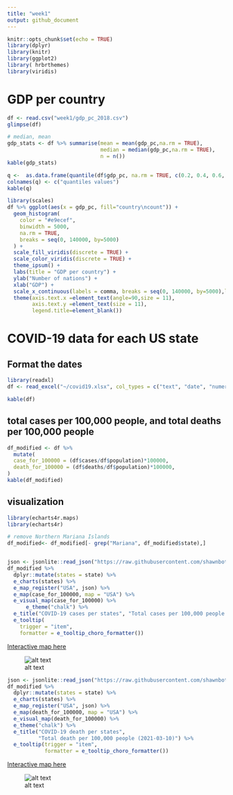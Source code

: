 ```yaml
---
title: "week1"
output: github_document
---
```


```r
knitr::opts_chunk$set(echo = TRUE)
library(dplyr)
library(knitr)
library(ggplot2)
library( hrbrthemes)
library(viridis)
```

# GDP per country

```r
df <- read.csv("week1/gdp_pc_2018.csv")
glimpse(df)

```


```r
# median, mean
gdp_stats <- df %>% summarise(mean = mean(gdp_pc,na.rm = TRUE), 
                              median = median(gdp_pc,na.rm = TRUE), 
                              n = n())
kable(gdp_stats)
```

```r

q <-  as.data.frame(quantile(df$gdp_pc, na.rm = TRUE, c(0.2, 0.4, 0.6, 0.8)))
colnames(q) <- c("quantiles values")
kable(q)
```

```r
library(scales)
df %>% ggplot(aes(x = gdp_pc, fill="country\ncount")) +
  geom_histogram(
    color = "#e9ecef",
    binwidth = 5000,
    na.rm = TRUE,
    breaks = seq(0, 140000, by=5000)
  ) +
  scale_fill_viridis(discrete = TRUE) +
  scale_color_viridis(discrete = TRUE) +
  theme_ipsum() +
  labs(title = "GDP per country") +
  ylab("Number of nations") +
  xlab("GDP") +
  scale_x_continuous(labels = comma, breaks = seq(0, 140000, by=5000),limits = c(0,140000)) +
  theme(axis.text.x =element_text(angle=90,size = 11),
        axis.text.y =element_text(size = 11),
        legend.title=element_blank()) 
```

# COVID-19 data for each US state 

## Format the dates

```r
library(readxl)
df <- read_excel("~/covid19.xlsx", col_types = c("text", "date", "numeric", "numeric", "numeric", "numeric", "text", "numeric", "numeric"))

kable(df)
```

## total cases per 100,000 people, and total deaths per 100,000 people

```r
df_modified <- df %>% 
  mutate(
  case_for_100000 = (df$cases/df$population)*100000,
  death_for_100000 = (df$deaths/df$population)*100000,
)
kable(df_modified)

```

## visualization

```r
library(echarts4r.maps)
library(echarts4r)

# remove Northern Mariana Islands
df_modified<- df_modified[- grep("Mariana", df_modified$state),]


json <- jsonlite::read_json("https://raw.githubusercontent.com/shawnbot/topogram/master/data/us-states.geojson")
df_modified %>%
  dplyr::mutate(states = state) %>%
  e_charts(states) %>%
  e_map_register("USA", json) %>%
  e_map(case_for_100000, map = "USA") %>% 
  e_visual_map(case_for_100000) %>%
      e_theme("chalk") %>%
  e_title("COVID-19 cases per states", "Total cases per 100,000 people (2021-03-10)") %>%
  e_tooltip(
    trigger = "item",
    formatter = e_tooltip_choro_formatter()) 
```

<a id="raw-url" href="https://github.com/vincentmanz/Data-Visualization-For-Storytellers/blob/master/week1/figures/cases.html">Interactive map here</a>

![alt text](https://github.com/vincentmanz/Data-Visualization-For-Storytellers/blob/master/week1/figures/cases.png "cases")


```r

json <- jsonlite::read_json("https://raw.githubusercontent.com/shawnbot/topogram/master/data/us-states.geojson")
df_modified %>%
  dplyr::mutate(states = state) %>%
  e_charts(states) %>%
  e_map_register("USA", json) %>%
  e_map(death_for_100000, map = "USA") %>%
  e_visual_map(death_for_100000) %>%
  e_theme("chalk") %>%
  e_title("COVID-19 death per states",
          "Total death per 100,000 people (2021-03-10)") %>%
  e_tooltip(trigger = "item",
            formatter = e_tooltip_choro_formatter()) 
```

<a id="raw-url" href="https://github.com/vincentmanz/Data-Visualization-For-Storytellers/blob/master/week1/figures/death.html">Interactive map here</a>

![alt text](https://github.com/vincentmanz/Data-Visualization-For-Storytellers/blob/master/week1/figures/death.png "death")
